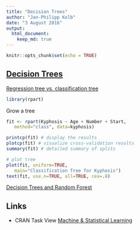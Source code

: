 ```yaml
---
title: "Decision Trees"
author: "Jan-Philipp Kolb"
date: "3 August 2016"
output:
  html_document:
    keep_md: true
---
```


```r
knitr::opts_chunk$set(echo = TRUE)
```

## [Decision Trees](http://www.statmethods.net/advstats/cart.html)

[Regression tree vs. classification tree](http://www.statmethods.net/advstats/cart.html)


```r
library(rpart)
```

Grow a tree

```r
fit <- rpart(Kyphosis ~ Age + Number + Start,
   method="class", data=kyphosis)

printcp(fit) # display the results
plotcp(fit) # visualize cross-validation results
summary(fit) # detailed summary of splits
```

```r
# plot tree
plot(fit, uniform=TRUE,
   main="Classification Tree for Kyphosis")
text(fit, use.n=TRUE, all=TRUE, cex=.8)
```

[Decision Trees and Random Forest](https://cran.r-project.org/doc/contrib/Zhao_R_and_data_mining.pdf)



## Links

- CRAN Task View [Machine & Statistical Learning](http://cran.r-project.org/web/views/MachineLearning.html)